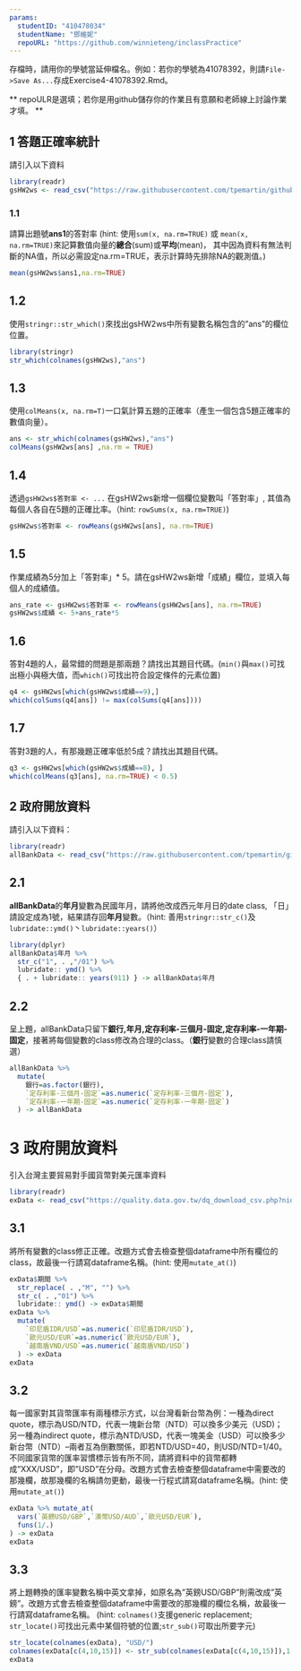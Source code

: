 ```yaml
---
params:
  studentID: "410478034"
  studentName: "鄧維妮"
  repoURL: "https://github.com/winnieteng/inclassPractice"
---
```

存檔時，請用你的學號當延伸檔名。例如：若你的學號為41078392，則請`File->Save As...`存成Exercise4-41078392.Rmd。

** repoULR是選填；若你是用github儲存你的作業且有意願和老師線上討論作業才填。 **

## 1 答題正確率統計

請引入以下資料  
```r
library(readr)
gsHW2ws <- read_csv("https://raw.githubusercontent.com/tpemartin/github-data/master/gsHW2ws.csv")
```

### 1.1 
請算出題號**ans1**的答對率
(hint: 使用`sum(x, na.rm=TRUE)` 或 `mean(x, na.rm=TRUE)`來記算數值向量的**總合**(sum)或**平均**(mean)， 其中因為資料有無法判斷的NA值，所以必需設定na.rm=TRUE，表示計算時先排除NA的觀測值。)
```r
mean(gsHW2ws$ans1,na.rm=TRUE)
```

## 1.2
使用`stringr::str_which()`來找出gsHW2ws中所有變數名稱包含的"ans"的欄位位置。
```r
library(stringr)
str_which(colnames(gsHW2ws),"ans")
```

## 1.3
使用`colMeans(x, na.rm=T)`一口氣計算五題的正確率（產生一個包含5題正確率的數值向量）。
```r
ans <- str_which(colnames(gsHW2ws),"ans")
colMeans(gsHW2ws[ans] ,na.rm = TRUE)
```

## 1.4
透過`gsHW2ws$答對率 <- ...` 在gsHW2ws新增一個欄位變數叫「答對率」, 其值為每個人各自在5題的正確比率。（hint: `rowSums(x, na.rm=TRUE)`) 
```r
gsHW2ws$答對率 <- rowMeans(gsHW2ws[ans], na.rm=TRUE)
```

## 1.5
作業成績為5分加上「答對率」* 5。請在gsHW2ws新增「成績」欄位，並填入每個人的成績值。  
```r
ans_rate <- gsHW2ws$答對率 <- rowMeans(gsHW2ws[ans], na.rm=TRUE)
gsHW2ws$成績 <- 5+ans_rate*5
```

## 1.6
答對4題的人，最常錯的問題是那兩題？請找出其題目代碼。(`min()`與`max()`可找出極小與極大值，而`which()`可找出符合設定條件的元素位置)
```r
q4 <- gsHW2ws[which(gsHW2ws$成績==9),]
which(colSums(q4[ans]) != max(colSums(q4[ans])))
```

## 1.7
答對3題的人，有那幾題正確率低於5成？請找出其題目代碼。
```r
q3 <- gsHW2ws[which(gsHW2ws$成績==8), ]
which(colMeans(q3[ans], na.rm=TRUE) < 0.5)
```


## 2 政府開放資料

請引入以下資料：
```r
library(readr)
allBankData <- read_csv("https://raw.githubusercontent.com/tpemartin/github-data/master/allBankData.csv")
```


## 2.1
**allBankData**的**年月**變數為民國年月，請將他改成西元年月日的date class, 「日」請設定成為1號，結果請存回**年月**變數。（hint: 善用`stringr::str_c()`及`lubridate::ymd()`丶`lubridate::years()`）

```r
library(dplyr)
allBankData$年月 %>% 
  str_c("1", . ,"/01") %>%
  lubridate:: ymd() %>%
  { . + lubridate:: years(911) } -> allBankData$年月
```

## 2.2
呈上題，allBankData只留下**銀行,年月,定存利率-三個月-固定,定存利率-一年期-固定**，接著將每個變數的class修改為合理的class。（**銀行**變數的合理class請慎選）
```r
allBankData %>% 
  mutate(
    銀行=as.factor(銀行),
    `定存利率-三個月-固定`=as.numeric(`定存利率-三個月-固定`),
    `定存利率-一年期-固定`=as.numeric(`定存利率-一年期-固定`)
  ) -> allBankData
```

# 3 政府開放資料
引入台灣主要貿易對手國貨幣對美元匯率資料
```r
library(readr)
exData <- read_csv("https://quality.data.gov.tw/dq_download_csv.php?nid=6563&md5_url=9f65bdb6752389dc713acc27e93c1c38")
```

## 3.1
將所有變數的class修正正確。改題方式會去檢查整個dataframe中所有欄位的class，故最後一行請寫dataframe名稱。(hint: 使用`mutate_at()`)
```r
exData$期間 %>% 
  str_replace( . ,"M", "") %>%
  str_c( . ,"01") %>%
  lubridate:: ymd() -> exData$期間
exData %>% 
  mutate(
    `印尼盾IDR/USD`=as.numeric(`印尼盾IDR/USD`),
    `歐元USD/EUR`=as.numeric(`歐元USD/EUR`),
    `越南盾VND/USD`=as.numeric(`越南盾VND/USD`)
  ) -> exData
exData
```

## 3.2
每一國家對其貨幣匯率有兩種標示方式，以台灣看新台幣為例：一種為direct quote，標示為USD/NTD，代表一塊新台幣（NTD）可以換多少美元（USD)； 另一種為indirect quote，標示為NTD/USD，代表一塊美金（USD）可以換多少新台幣（NTD）--兩者互為倒數關係，即若NTD/USD=40，則USD/NTD=1/40。不同國家貨幣的匯率習慣標示皆有所不同，請將資料中的貨幣都轉成"XXX/USD"，即"USD"在分母。改題方式會去檢查整個dataframe中需要改的那幾欄，故那幾欄的名稱請勿更動，最後一行程式請寫dataframe名稱。(hint: 使用`mutate_at()`) 

```r
exData %>% mutate_at(
  vars(`英鎊USD/GBP`,`澳幣USD/AUD`,`歐元USD/EUR`),
  funs(1/.)
) -> exData
exData
```

## 3.3
將上題轉換的匯率變數名稱中英文拿掉，如原名為"英鎊USD/GBP"則需改成"英鎊"。改題方式會去檢查整個dataframe中需要改的那幾欄的欄位名稱，故最後一行請寫dataframe名稱。
(hint: `colnames()`支援generic replacement; `str_locate()`可找出元素中某個符號的位置;`str_sub()`可取出所要字元)
```r
str_locate(colnames(exData), "USD/")
colnames(exData[c(4,10,15)]) <- str_sub(colnames(exData[c(4,10,15)]),1,2)
exData
```

